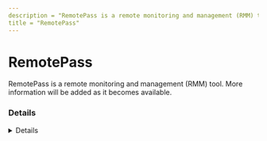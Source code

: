 ```yaml
---
description = "RemotePass is a remote monitoring and management (RMM) tool. More information will be added as it becomes available."
title = "RemotePass"
---
```




# RemotePass

RemotePass is a remote monitoring and management (RMM) tool. More information will be added as it becomes available.

### Details
<Details author={""}
         category={""}
         created={""}
         website={""}
         lastModified={""}
         privileges={""}
         free={ false }
         verification={ false }
/>

#### Installation Paths
<Card code={ ["remotepass-access.exe", "rpaccess.exe", "rpwhostscr.exe"] }/>

#### Supported OS
<Badges color="warning" badges={ ["Windows"] }/>




### Forensic Artifacts




#### Network Artifacts
<EuiSpacer size="xl"/>
<NetworkArtifactsTable data={ [{"Description": "Known remote domains", "Domains": ["remotepass.com"], "Ports": []}] }/>




### Detections
- Detects potential network activity of RemotePass RMM tool
  - [Sigma Rule](https://github.com/magicsword-io/LOLRMM/blob/main/detections/sigma/remotepass_network_sigma.yml)
- Detects potential processes activity of RemotePass RMM tool
  - [Sigma Rule](https://github.com/magicsword-io/LOLRMM/blob/main/detections/sigma/remotepass_processes_sigma.yml)

### References
- [https://www.remotepass.com/rpaccess.html - DOA as of 2024](https://www.remotepass.com/rpaccess.html - DOA as of 2024)


